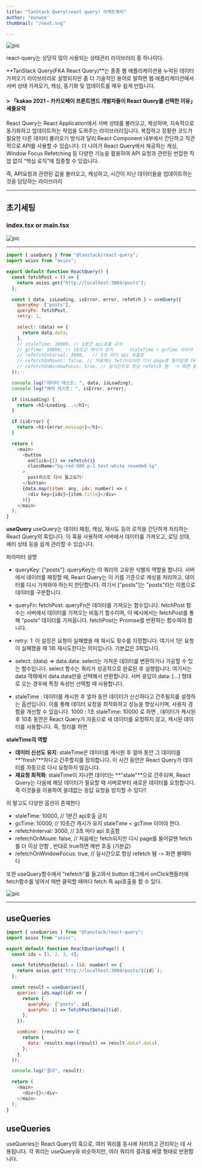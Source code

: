 ```yaml
---
title: "TanStack Query(react query) 리액트쿼리"
author: "eunwoo"
thumbnail: "/next.svg"

---
```



![pic](https://velog.velcdn.com/images/eunwoo1341/post/ce7bcd93-ec43-42c9-a771-3adb46974325/image.png)

react-query는 상당히 많이 사용되는 상태관리 라이브러리 중 하나이다.

**TanStack Query(FKA React Query)**는 종종 웹 애플리케이션용 누락된 데이터 가져오기 라이브러리로 설명되지만 좀 더 기술적인 용어로 말하면 웹 애플리케이션에서  서버 상태 가져오기, 캐싱, 동기화 및 업데이트를 매우 쉽게 만듭니다.


#### > 「kakao 2021 - 카카오페이 프론트엔드 개발자들이 React Query를 선택한 이유」 세줄요약
React Query는 React Application에서 서버 상태를 불러오고, 캐싱하며, 지속적으로 동기화하고 업데이트하는 작업을 도와주는 라이브러리입니다. 
복잡하고 장황한 코드가 필요한 다른 데이터 불러오기 방식과 달리 React Component 내부에서 간단하고 직관적으로 API를 사용할 수 있습니다.
더 나아가 React Query에서 제공하는 캐싱, Window Focus Refetching 등 다양한 기능을 활용하여 API 요청과 관련된 번잡한 작업 없이 “핵심 로직”에 집중할 수 있습니다.


즉, API요청과 관련된 값을 불러오고, 캐싱하고, 시간이 지난 데이터들을 업데이트하는 것을 담당하는 라이브러리

***

## 초기세팅

### index.tsx or main.tsx
![pic](https://velog.velcdn.com/images/eunwoo1341/post/ce581d6f-e4b6-4305-88c1-2581402766da/image.png)
***


```js
import { useQuery } from "@tanstack/react-query";
import axios from "axios";

export default function ReactQuery() {
  const fetchPost = () => {
    return axios.get("http://localhost:3004/posts");
  };

  const { data, isLoading, isError, error, refetch } = useQuery({
    queryKey: ["posts"],
    queryFn: fetchPost,
    retry: 1,

    select: (data) => {
      return data.data;
    },
    // staleTime: 10000, // 1분간 api호출 금지
    // gcTime: 10000, // 10초간 캐시가 유지      staleTime < gcTime 이어야 한다.
    // refetchInterval: 3000,   // 3초 마다 api 호출함
    // refetchOnMount: false, // 처음에는 fetch되지만 다시 page를 들어갈땐 fetch를 더 이상 안함 , 반대로 true하면 매번 호출 (기본값)
    // refetchOnWindowFocus: true, // 실시간으로 항상 refetch 됌  -> 화면 볼때마다
  });

  console.log("데이터 테스트: ", data, isLoading);
  console.log("에러 테스트: ", isError, error);

  if (isLoading) {
    return <h1>Loading...</h1>;
  }

  if (isError) {
    return <h1>{error.message}</h1>;
  }

  return (
    <main>
      <button
        onClick={() => refetch()}
        className="bg-red-500 p-1 text-white rounded-lg"
      >
        post리스트 다시 들고오기!
      </button>
      {data.map((item: any, idx: number) => (
        <div key={idx}>{item.title}</div>
      ))}
    </main>
  );
}

```

**useQuery**
useQuery는 데이터 패칭, 캐싱, 재시도 등의 로직을 간단하게 처리하는 React Query의 훅입니다. 이 훅을 사용하여 서버에서 데이터를 가져오고, 로딩 상태, 에러 상태 등을 쉽게 관리할 수 있습니다.

파라미터 설명
- queryKey: ["posts"]:
queryKey는 이 쿼리의 고유한 식별자 역할을 합니다. 서버에서 데이터를 패칭할 때, React Query는 이 키를 기준으로 캐싱을 처리하고, 데이터를 다시 가져와야 하는지 판단합니다. 여기서 ["posts"]는 "posts"라는 이름으로 데이터를 구분합니다.

- queryFn: fetchPost:
queryFn은 데이터를 가져오는 함수입니다. fetchPost 함수는 서버에서 데이터를 가져오는 비동기 함수이며, 이 예시에서는 fetchPost를 통해 "posts" 데이터를 가져옵니다. fetchPost는 Promise를 반환하는 함수여야 합니다.

- retry: 1:
이 설정은 요청이 실패했을 때 재시도 횟수를 지정합니다. 여기서 1은 요청이 실패했을 때 1회 재시도한다는 의미입니다. 기본값은 3회입니다.

- select: (data) => data.data:
select는 가져온 데이터를 변환하거나 가공할 수 있는 함수입니다. select 함수는 쿼리가 성공적으로 완료된 후 실행됩니다. 여기서는 data 객체에서 data.data만을 선택해서 반환합니다. 서버 응답이 data: [...]  형태로 오는 경우에 특정 속성만 선택할 때 사용합니다.

- staleTime :  데이터를 캐시한 후 얼마 동안 데이터가 신선하다고 간주될지를 설정하는 옵션입니다. 이를 통해 데이터 요청을 최적화하고 성능을 향상시키며, 사용자 경험을 개선할 수 있습니다.   1000 : 1초
staleTime: 10000 로 하면 , 데이터가 캐시된 후 10초 동안은 React Query가 자동으로 새 데이터를 요청하지 않고, 캐시된 데이터를 사용합니다.
즉, 정리를 하면 <br/>

**staleTime의 역할**
- **데이터 신선도 유지**:
staleTime은 데이터를 캐시한 후 얼마 동안 그 데이터를 **"fresh"**하다고 간주할지를 정의합니다. 이 시간 동안은 React Query가 데이터를 자동으로 다시 요청하지 않습니다.
- **재요청 최적화**:
staleTime이 지나면 데이터는 **"stale"**으로 간주되며, React Query는 다음에 해당 데이터가 필요할 때 서버로부터 새로운 데이터를 요청합니다.
즉 이것들을 이용하여 쓸데없는 응답 요청을 방지할 수 있다!!


이 말고도 다양한 옵션이 존재한다

- staleTime: 10000, // 1분간 api호출 금지
- gcTime: 10000, // 10초간 캐시가 유지      staleTime < gcTime 이어야 한다.
- refetchInterval: 3000,   // 3초 마다 api 호출함
- refetchOnMount: false, // 처음에는 fetch되지만 다시 page를 들어갈땐 fetch를 더 이상 안함 , 반대로 true하면 매번 호출 (기본값)
- refetchOnWindowFocus: true, // 실시간으로 항상 refetch 됌  -> 화면 볼때마다


또한 useQuery함수에서 "refetch"를 들고와서 button 태그에서 onClick핸들러에 fetch함수를 넣어서 매번 클릭할 때마다 fetch 즉 api호출을 할 수 있다.

![pic](https://velog.velcdn.com/images/eunwoo1341/post/fcf8b90c-10c1-4673-86b3-5c5e1f0bfe2b/image.png)


***
## useQueries

```js
import { useQueries } from "@tanstack/react-query";
import axios from "axios";

export default function ReactQueriesPage() {
  const ids = [1, 2, 3, 4];

  const fetchPostDetail = (id: number) => {
    return axios.get(`http://localhost:3004/posts/${id}`);
  };

  const result = useQueries({
    queries: ids.map((id) => {
      return {
        queryKey: ["posts", id],
        queryFn: () => fetchPostDetail(id),
      };
    }),

    combine: (results) => {
      return {
        data: results.map((result) => result.data?.data),
      };
    },
  });

  console.log("결과", result);

  return (
    <main>
      <div>{}</div>
    </main>
  );
}

```

## useQueries
useQueries는 React Query의 훅으로, 여러 쿼리를 동시에 처리하고 관리하는 데 사용됩니다. 각 쿼리는 useQuery와 비슷하지만, 여러 쿼리의 결과를 배열 형태로 반환합니다.



